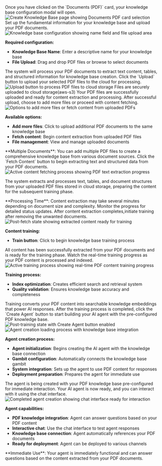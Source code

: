 <Step title="Select PDF data source" stepNumber={3}>
  Once you have clicked on the `Documents (PDF)` card, your knowledge base configuration modal will open.
  
  <Frame>
  <img src="/images/dashboard/knowledge/pdf/step-1-select-pdf.png" alt="Create Knowledge Base page showing Documents PDF card selection" />
  </Frame>
</Step>

<Step title="Configure knowledge base and upload files" stepNumber={4}>
  Set up the fundamental information for your knowledge base and upload your PDF documents.
  
  <Frame>
  <img src="/images/dashboard/knowledge/pdf/step-2-name-and-upload-file.png" alt="Knowledge base configuration showing name field and file upload area" />
  </Frame>
  
  **Required configuration:**
  - **Knowledge Base Name**: Enter a descriptive name for your knowledge base
  - **File Upload**: Drag and drop PDF files or browse to select documents
  
  <Info>
  The system will process your PDF documents to extract text content, tables, and structured information for knowledge base creation.
  </Info>
</Step>

<Step title="Upload files to cloud" stepNumber={5}>
  Click the `Upload` button to upload your selected PDF files to the cloud for processing.
  
  <Frame>
  <img src="/images/dashboard/knowledge/pdf/step-3-click-upload-button.png" alt="Upload button to process PDF files to cloud storage" />
  </Frame>
  Files are securely uploaded to cloud storage(aws-s3)
  
  <Check>
  Your PDF files are successfully uploaded and ready for content extraction and processing.
  </Check>
</Step>

<Step title="Add additional files or fetch content" stepNumber={6}>
  After successful upload, choose to add more files or proceed with content fetching.
  
  <Frame>
  <img src="/images/dashboard/knowledge/pdf/step-4-fetch-content.png" alt="Options to add more files or fetch content from uploaded PDFs" />
  </Frame>
  
  **Available options:**
  - **Add more files**: Click to upload additional PDF documents to the same knowledge base
  - **Fetch content**: Begin content extraction from uploaded PDF files
  - **File management**: View and manage uploaded documents
  
  <Tip>
  **Multiple Documents**: You can add multiple PDF files to create a comprehensive knowledge base from various document sources.
  </Tip>
</Step>

<Step title="Initiate content fetching" stepNumber={7}>
  Click the `Fetch Content` button to begin extracting text and structured data from your PDF documents.
  
  <Frame>
  <img src="/images/dashboard/knowledge/pdf/step-5-fetching-content.png" alt="Active content fetching process showing PDF text extraction progress" />
  </Frame>
  
  The system extracts and processes text, tables, and document structures from your uploaded PDF files stored in cloud storage, preparing the content for the subsequent training phase.
  
  <Warning>
  **Processing Time**: Content extraction may take several minutes depending on document size and complexity. Monitor the progress for detailed status updates.
  </Warning>
</Step>

<Step title="Train the KB with selected documents" stepNumber={8}>
  After content extraction completes,initiate training after removing the unwanted documents.
  
  <Frame>
  <img src="/images/dashboard/knowledge/pdf/step-6-post-fetch-click-train.png" alt="Post-fetch state showing extracted content ready for training" />
  </Frame>
  
  **Content training:**
  - **Train button**: Click to begin knowledge base training process
  
  <Check>
  All content has been successfully extracted from your PDF documents and is ready for the training phase.
  </Check>
</Step>

<Step title="Monitor training process" stepNumber={9}>
  Watch the real-time training progress as your PDF content is processed and indexed.
  
  <Frame>
  <img src="/images/dashboard/knowledge/pdf/step-7-while-training.png" alt="Active training process showing real-time PDF content training progress" />
  </Frame>
  
  **Training process:**
  - **Index optimization**: Creates efficient search and retrieval system
  - **Quality validation**: Ensures knowledge base accuracy and completeness
  
  <Info>
  Training converts your PDF content into searchable knowledge embeddings that power AI responses.
  </Info>
</Step>

<Step title="Initiate Agent Creation" stepNumber={10}>
  After the training process is completed, click the `Create Agent` button to start building your AI agent with the pre-configured PDF knowledge base.
  
  <Frame>
    <img src="/images/dashboard/knowledge/pdf/step-8-post-train-click-create-agent.png" alt="Post-training state with Create Agent button enabled" />
    <img src="/images/dashboard/knowledge/pdf/step-8-agent-creation-loading.png" alt="Agent creation loading process with knowledge base integration" />
  </Frame>
  
  **Agent creation process:**
  - **Agent initialization**: Begins creating the AI agent with the knowledge base connection
  - **Gambit configuration**: Automatically connects the knowledge base gambit
  - **System integration**: Sets up the agent to use PDF content for responses
  - **Deployment preparation**: Prepares the agent for immediate use
  
  <Info>
  The agent is being created with your PDF knowledge base pre-configured for immediate interaction.
  </Info>
</Step>

<Step title="Agent Ready for Interaction" stepNumber={11}>
  Your AI agent is now ready, and you can interact with it using the chat interface.
  
  <Frame>
    <img src="/images/dashboard/knowledge/pdf/step-9-redirected-to-builder-canvas.png" alt="Completed agent creation showing chat interface ready for interaction" />
  </Frame>
  
  **Agent capabilities:**
  - **PDF knowledge integration**: Agent can answer questions based on your PDF content
  - **Interactive chat**: Use the chat interface to test agent responses
  - **Knowledge base connection**: Agent automatically references your PDF documents
  - **Ready for deployment**: Agent can be deployed to various channels
  
  <Note>
  **Immediate Use**: Your agent is immediately functional and can answer questions based on the content extracted from your PDF documents.
  </Note>
</Step>
